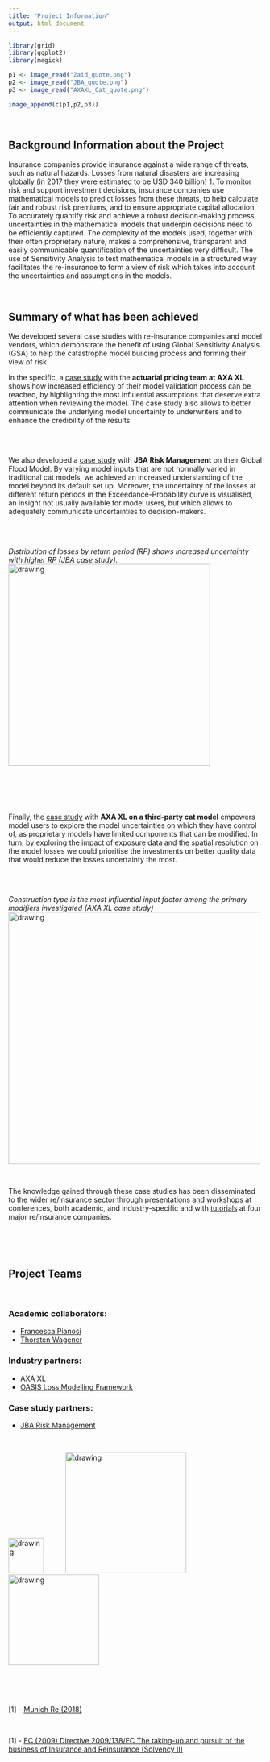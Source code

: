 ```yaml
---
title: "Project Information"
output: html_document
---
```


```r
library(grid)
library(ggplot2)
library(magick)

p1 <- image_read("Zaid_quote.png")
p2 <- image_read("JBA_quote.png")
p3 <- image_read("AXAXL_Cat_quote.png")

image_append(c(p1,p2,p3))

```


<br>

## Background Information about the Project 

Insurance companies provide insurance against a wide range of threats, such as natural hazards. Losses from natural disasters are increasing globally (in 2017 they were estimated to be USD 340 billion) [1](#munichre_ref). To monitor risk and support investment decisions, insurance companies use mathematical models to predict losses from these threats, to help calculate fair and robust risk premiums, and to ensure appropriate capital allocation. To accurately quantify risk and achieve a robust decision-making process, uncertainties in the mathematical models that underpin decisions need to be efficiently captured. The complexity of the models used, together with their often proprietary nature, makes a comprehensive, transparent and easily communicable quantification of the uncertainties very difficult. The use of Sensitivity Analysis to test mathematical models in a structured way facilitates the re-insurance to form a view of risk which takes into account the uncertainties and assumptions in the models.

<br> 

## Summary of what has been achieved

We developed several case studies with re-insurance companies and model vendors, which demonstrate the benefit of using Global Sensitivity Analysis (GSA) to help the catastrophe model building process and forming their view of risk. 

In the specific, a [case study](https://safe-insurance.uk/Outputs.html#selected_presentations) with the **actuarial pricing team at AXA XL** shows how increased efficiency of their model validation process can be reached, by highlighting the most influential assumptions that deserve extra attention when reviewing the model. The case study also allows to better communicate the underlying model uncertainty to underwriters and to enhance the credibility of the results. 


<div class = "row">
<div class = "col-md-5">

<br><br>

We also developed a [case study](https://safe-insurance.uk/Outputs.html#briefings) with **JBA Risk Management** on their Global Flood Model. By varying model inputs that are not normally varied in traditional cat models, we achieved an increased understanding of the model beyond its default set up. Moreover, the uncertainty of the losses at different return periods in the Exceedance-Probability curve is visualised, an insight not usually available for model users, but which allows to adequately communicate uncertainties to decision-makers. 
</div>
  
<div class = "col-md-6">
<br><br>

_Distribution of losses by return period (RP) shows increased uncertainty with higher RP (JBA case study)._
<img src="JBA_EP_curve.png" alt="drawing" style="width:400px;"/> 

</div>
</div>

<br>

<div class = "row">
<div class = "col-md-5">

<br><br>

Finally, the [case study](https://safe-insurance.uk/Outputs.html#briefings) with **AXA XL on a third-party cat model** empowers model users to explore the model uncertainties on which they have control of, as proprietary models have limited components that can be modified. In turn, by exploring the impact of exposure data and the spatial resolution on the model losses we could prioritise the investments on better quality data that would reduce the losses uncertainty the most.
</div>
  
<div class = "col-md-6">
<br><br>

_Construction type is the most influential input factor among the primary modifiers investigated (AXA XL case study)_
<img src="AXA_XL_Si.png" alt="drawing" style="width:500px;"/> 

</div>
</div>

<br>

The knowledge gained through these case studies has been disseminated to the wider re/insurance sector through [presentations and workshops](https://safe-insurance.uk/Outputs.html#selected_presentations) at conferences, both academic, and industry-specific and with [tutorials](https://safe-insurance.uk/Outputs.html#training_material) at four major re/insurance companies.


<br> 

<br> 

## Project Teams

<br>

### Academic collaborators:
- [Francesca Pianosi](http://www.bris.ac.uk/engineering/people/francesca-pianosi/index.html)
- [Thorsten Wagener](http://www.bristol.ac.uk/engineering/people/thorsten-wagener/)

### Industry partners:
- [AXA XL](https://axaxl.com/)
- [OASIS Loss Modelling Framework](https://oasislmf.org/)

### Case study partners:
- [JBA Risk Management](https://www.jbarisk.com/)

<br>

<img src="axa_open_blue_rgb.jpg" alt="drawing" style="width:70px;"/> \ \ \ \ \ \ \ \ \   <img src="oasis_logo.png" alt="drawing" style="width:240px;"/>  \ \ \ \ \ \ \ \ \  <img src="JBA_logo.png" alt="drawing" style="width:180px;"/>



<br> 
<br> 
<br> 

<a id="munichre_ref"></a>

[1] - [Munich Re (2018)](https://www.munichre.com/topics-online/en/2018/01/2017-year-in-figures)

<br>

<a id="solencyII"></a>

[1] - [EC (2009) Directive 2009/138/EC The taking-up and pursuit of the business of Insurance and Reinsurance (Solvency II)](https://eur-lex.europa.eu/legal-content/EN/ALL/?uri=celex%3A32009L0138)



